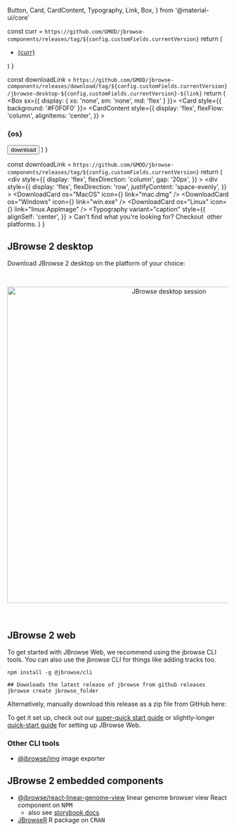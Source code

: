   Button,
  Card,
  CardContent,
  Typography,
  Link,
  Box,
} from '@material-ui/core'

  const curr = `https://github.com/GMOD/jbrowse-components/releases/tag/${config.customFields.currentVersion}`
  return (
    <div>
      <ul>
        <li>
          <a href={curr}>{curr}</a>
        </li>
      </ul>
    </div>
  )
}

  const downloadLink = `https://github.com/GMOD/jbrowse-components/releases/download/tag/${config.customFields.currentVersion}/jbrowse-desktop-${config.customFields.currentVersion}-${link}`
  return (
    <Box sx={{ display: { xs: 'none', sm: 'none', md: 'flex' } }}>
      <Card style={{ background: '#F0F0F0' }}>
        <CardContent
          style={{
            display: 'flex',
            flexFlow: 'column',
            alignItems: 'center',
          }}
        >
          <h3>{os}</h3>
          <Button
            variant="contained"
            color="primary"
            startIcon={icon}
            href={downloadLink}
          >
            download
          </Button>
        </CardContent>
      </Card>
    </Box>
  )
}

  const downloadLink = `https://github.com/GMOD/jbrowse-components/releases/tag/${config.customFields.currentVersion}`
  return (
    <div
      style={{
        display: 'flex',
        flexDirection: 'column',
        gap: '20px',
      }}
    >
      <div
        style={{
          display: 'flex',
          flexDirection: 'row',
          justifyContent: 'space-evenly',
        }}
      >
        <DownloadCard os="MacOS" icon={<Apple />} link="mac.dmg" />
        <DownloadCard os="Windows" icon={<DesktopWindows />} link="win.exe" />
        <DownloadCard
          os="Linux"
          icon={<ArrowDownward />}
          link="linux.AppImage"
        />
      </div>
      <Typography
        variant="caption"
        style={{
          alignSelf: 'center',
        }}
      >
        Can't find what you're looking for? Checkout&nbsp;
        <Link href={downloadLink}>other platforms</Link>.
      </Typography>
    </div>
  )
}

## JBrowse 2 desktop

Download JBrowse 2 desktop on the platform of your choice:

<DownloadCardContainer />

<br />

<p align="center">
  <img
    width="720"
    alt="JBrowse desktop session"
    src="/img/desktop-session.png"
  />
</p>
<br />

## JBrowse 2 web

To get started with JBrowse Web, we recommend using the jbrowse CLI tools.
You can also use the jbrowse CLI for things like adding tracks too.

```
npm install -g @jbrowse/cli

## Downloads the latest release of jbrowse from github releases
jbrowse create jbrowse_folder
```

Alternatively, manually download this release as a zip file from GitHub here:

<GithubLink />

To get it set up, check out our [super-quick start
guide](/docs/superquickstart_web) or slightly-longer [quick-start
guide](/docs/quickstart_web) for setting up JBrowse Web.

### Other CLI tools

- [@jbrowse/img](https://github.com/GMOD/jb2export/) image exporter

## JBrowse 2 embedded components

- [@jbrowse/react-linear-genome-view](https://www.npmjs.com/package/@jbrowse/react-linear-genome-view) linear genome browser view React component on <tt>NPM</tt>
  - also see [storybook docs](https://jbrowse.org/storybook/lgv/v1.4.4/?path=/story/getting-started--page)
- [JBrowseR](https://gmod.github.io/JBrowseR/) R package on <tt>CRAN</tt>
